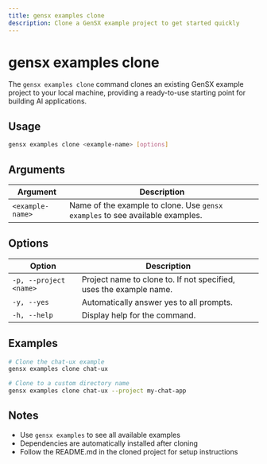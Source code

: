 ```yaml
---
title: gensx examples clone
description: Clone a GenSX example project to get started quickly
---
```


# gensx examples clone

The `gensx examples clone` command clones an existing GenSX example project to your local machine, providing a ready-to-use starting point for building AI applications.

## Usage

```bash
gensx examples clone <example-name> [options]
```

## Arguments

| Argument         | Description                                                                   |
| ---------------- | ----------------------------------------------------------------------------- |
| `<example-name>` | Name of the example to clone. Use `gensx examples` to see available examples. |

## Options

| Option                 | Description                                                        |
| ---------------------- | ------------------------------------------------------------------ |
| `-p, --project <name>` | Project name to clone to. If not specified, uses the example name. |
| `-y, --yes`            | Automatically answer yes to all prompts.                           |
| `-h, --help`           | Display help for the command.                                      |

## Examples

```bash
# Clone the chat-ux example
gensx examples clone chat-ux

# Clone to a custom directory name
gensx examples clone chat-ux --project my-chat-app
```

## Notes

- Use `gensx examples` to see all available examples
- Dependencies are automatically installed after cloning
- Follow the README.md in the cloned project for setup instructions
